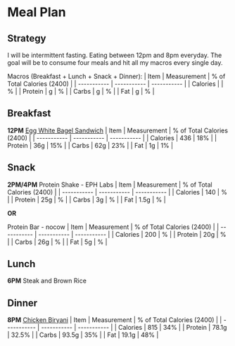 # Meal Plan

## Strategy

I will be intermittent fasting. Eating between 12pm and 8pm everyday. The goal will be to consume four meals and hit all my macros every single day.

Macros (Breakfast + Lunch + Snack + Dinner):
| Item | Measurement | % of Total Calories (2400) |
| ----------- | ----------- | ----------- |
| Calories |  | % |
| Protein | g | % |
| Carbs | g | % |
| Fat | g | % |

## Breakfast

**12PM**
[Egg White Bagel Sandwich](https://notes.salmanmalik.co/Fitness/Recipes/Egg_White_Bagel)
| Item | Measurement | % of Total Calories (2400) |
| ----------- | ----------- | ----------- |
| Calories | 436 | 18% |
| Protein | 36g | 15% |
| Carbs | 62g | 23% |
| Fat | 1g | 1% |

## Snack

**2PM/4PM**
Protein Shake - EPH Labs
| Item | Measurement | % of Total Calories (2400) |
| ----------- | ----------- | ----------- |
| Calories | 140 | % |
| Protein | 25g | % |
| Carbs | 3g | % |
| Fat | 1.5g | % |

**OR**

Protein Bar - nocow
| Item | Measurement | % of Total Calories (2400) |
| ----------- | ----------- | ----------- |
| Calories | 200 | % |
| Protein | 20g | % |
| Carbs | 26g | % |
| Fat | 5g | % |


## Lunch

**6PM**
Steak and Brown Rice

## Dinner

**8PM**
[Chicken Biryani](https://notes.salmanmalik.co/Fitness/Recipes/Chicken_Biryani)
| Item | Measurement | % of Total Calories (2400) |
| ----------- | ----------- | ----------- |
| Calories | 815 | 34% |
| Protein | 78.1g | 32.5% |
| Carbs | 93.5g | 35% |
| Fat | 19.1g | 48% |